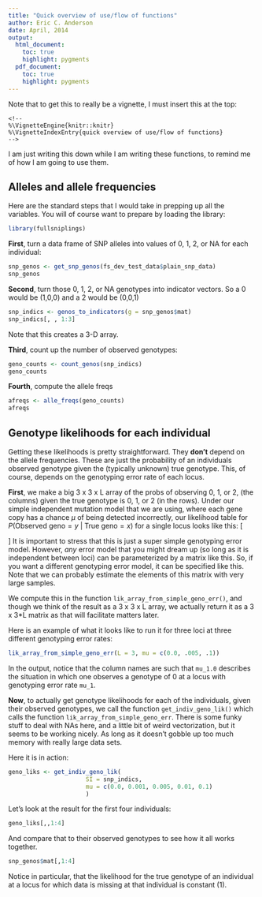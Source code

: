 ```yaml
---
title: "Quick overview of use/flow of functions"
author: Eric C. Anderson
date: April, 2014
output: 
  html_document:
    toc: true
    highlight: pygments
  pdf_document:
    toc: true
    highlight: pygments
---
```


Note that to get this to really be a vignette, I must insert this at the top:
```
<!--
%\VignetteEngine{knitr::knitr}
%\VignetteIndexEntry{quick overview of use/flow of functions}
-->
```

I am just writing this down while I am writing these functions, to remind me of how I am going to use them.

## Alleles and allele frequencies
Here are the standard steps that I would take in prepping up all the variables.  You will of
course want to prepare by loading the library:
```r
library(fullsniplings)
```
**First**, turn a data frame of SNP alleles into values of 0, 1, 2, or NA for each individual: 
```r
snp_genos <- get_snp_genos(fs_dev_test_data$plain_snp_data)
snp_genos
```

**Second**, turn those 0, 1, 2, or NA genotypes into indicator vectors.  So a 0 would be (1,0,0) and a 2 would be (0,0,1)
```r
snp_indics <- genos_to_indicators(g = snp_genos$mat)
snp_indics[, , 1:3]
```
Note that this creates a 3-D array.

**Third**, count up the number of observed genotypes:
```r
geno_counts <- count_genos(snp_indics)
geno_counts
```

**Fourth**, compute the allele freqs
```r
afreqs <- alle_freqs(geno_counts)
afreqs
```

## Genotype likelihoods for each individual
Getting these likelihoods is pretty straightforward.  They **don't** depend on the allele frequencies.  These are just the
probability of an individuals observed genotype given the (typically unknown) true genotype.  This, of course, depends on the
genotyping error rate of each locus.

**First**, we make a big 3 x 3 x L array of the probs of observing 0, 1, or 2, (the columns) given the true genotype is 0, 1, or 2 (in the rows).  Under our simple independent mutation model that we are using, where each gene copy has a chance $\mu$ of being detected incorrectly, our likelihood table for $P(\text{Observed geno}=y~|~\text{True geno}=x)$ for a single locus looks like this:
\[
\begin{array}{lr|ccc}
& & & y & \\\\
&                             &      0           &          1           &     2         \\\\ 
\hline
&            0                &   (1-\mu)^2      &     2\mu(1-\mu)      &   \mu^2       \\\\
x~~&        1                &   \mu(1-\mu)     &    \mu^2 + (1-\mu)^2 &   \mu(1-\mu)  \\\\
&            2                &   \mu^2          &     2\mu(1-\mu)      &   (1-\mu)^2  \\\\
\end{array}
\]
It is important to stress that this is just a super simple genotyping error model.  However, 
*any* error model that you might dream up (so long as it is independent between loci) 
can be parameterized by a matrix like this.  So, if you want a different genotyping error
model, it can be specified like this.  Note that we can probably estimate the elements of
this matrix with very large samples.

We compute this in the function `lik_array_from_simple_geno_err()`, and though we think of the
result as a 3 x 3 x L array, we actually return it as a 3 x 3*L matrix as that will facilitate
matters later.

Here is an example of what it looks like to run it for three loci at three different
genotyping error rates:
```r
lik_array_from_simple_geno_err(L = 3, mu = c(0.0, .005, .1))
```
In the output, notice that the column names are such that `mu_1.0` describes the situation in
which one observes a genotype of 0 at a locus with genotyping error rate  `mu_1`.


**Now**, to actually get genotype likelihoods for each of the individuals, given their
observed genotypes, we call the function `get_indiv_geno_lik()` which calls the function 
`lik_array_from_simple_geno_err`.  There is some funky stuff to deal with NAs here, and 
a little bit of weird vectorization, but it seems to be working nicely.  As long as it doesn't
gobble up too much memory with really large data sets.

Here it is in action:
```r
geno_liks <- get_indiv_geno_lik(
                      SI = snp_indics, 
                      mu = c(0.0, 0.001, 0.005, 0.01, 0.1)
                      )
```
Let's look at the result for the first four individuals:
```r
geno_liks[,,1:4]
```
And compare that to their observed genotypes to see how it all works together.
```r
snp_genos$mat[,1:4]
```
Notice in particular, that the likelihood for the true genotype of an individual at a locus
for which data is missing at that individual is constant (1).